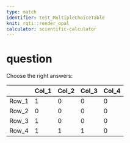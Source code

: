 ---
type: match
identifier: test_MultipleChoiceTable
knit: rqti::render_opal
calculator: scientific-calculator
---

# question

Choose the right answers:

|     |Col_1 |Col_2|Col_3|Col_4|
|-----|------|-----|-----|-----
|Row_1| 1    | 0   | 0   | 0   |
|Row_2| 0    | 0   | 0   | 0   |
|Row_3| 1    | 0   | 0   | 0   |
|Row_4| 1    | 1   | 1   | 0   |
